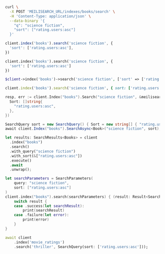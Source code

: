 <CodeGroup>

```bash cURL
curl \
  -X POST 'MEILISEARCH_URL/indexes/books/search' \
  -H 'Content-Type: application/json' \
  --data-binary '{
    "q": "science fiction",
    "sort": ["rating.users:asc"]
  }'
```

```javascript JS
client.index('books').search('science fiction', {
  'sort': ['rating.users:asc'],
})
```

```python Python
client.index('books').search('science fiction', {
  'sort': ['rating.users:asc']
})
```

```php PHP
$client->index('books')->search('science fiction', ['sort' => ['rating.users:asc']]);
```

```ruby Ruby
client.index('books').search('science fiction', { sort: ['rating.users:asc'] })
```

```go Go
resp, err := client.Index("books").Search("science fiction", &meilisearch.SearchRequest{
  Sort: []string{
    "rating.users:asc",
  },
})
```

```csharp C#
SearchQuery sort = new SearchQuery() { Sort = new string[] { "rating.users:asc" }};
await client.Index("books").SearchAsync<Book>("science fiction", sort);
```

```rust Rust
let results: SearchResults<Books> = client
  .index("books")
  .search()
  .with_query("science fiction")
  .with_sort(&["rating.users:asc"])
  .execute()
  .await
  .unwrap();
```

```swift Swift
let searchParameters = SearchParameters(
    query: "science fiction",
    sort: ["rating.users:asc"]
)
client.index("books").search(searchParameters) { (result: Result<Searchable<Meteorite>, Swift.Error>) in
    switch result {
    case .success(let searchResult):
        print(searchResult)
    case .failure(let error):
        print(error)
    }
}
```

```dart Dart
await client
    .index('movie_ratings')
    .search('thriller', SearchQuery(sort: ['rating.users:asc']));
```
</CodeGroup>